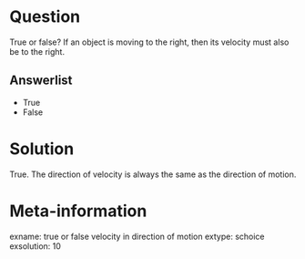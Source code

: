 Question
========
True or false? If an object is moving to the right, then its velocity must also be to the right.

Answerlist
----------
* True
* False

Solution
========
True. The direction of velocity is always the same as the direction of motion.

Meta-information
================
exname: true or false velocity in direction of motion
extype: schoice
exsolution: 10
